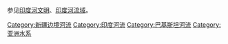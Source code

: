 {{Catnav|頁面分類|地理|水體|河流}}
{{Catnav|頁面分類|地理|地形|河流}}
{{Catnav|頁面分類|各種主題的頁面分類|依大洲来作的分类|各大洲地理|亚洲地理}}

参见[[印度河文明|印度河文明]]、[[印度河流域|印度河流域]]。
{{catmore|印度河}}
{{Commonscat|Indus Basin}}
{{DEFAULTSORT:Iudus}}
[[Category:新疆边境河流|Category:新疆边境河流]]
[[Category:印度河流|Category:印度河流]]
[[Category:巴基斯坦河流|Category:巴基斯坦河流]]
[[Category:亚洲水系|Category:亚洲水系]]